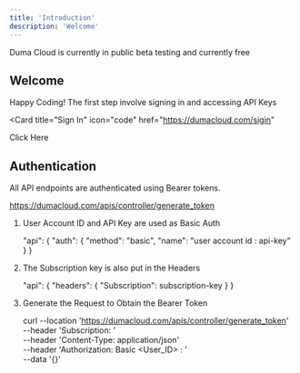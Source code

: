 ```yaml
---
title: 'Introduction'
description: 'Welcome'
---
```


<Note>
 Duma Cloud is currently in public beta testing and currently free
</Note>

## Welcome

Happy Coding! The first step involve signing in and accessing API Keys

<Card
  title="Sign In"
  icon="code"
  href="https://dumacloud.com/sigin"
>
  Click Here
</Card>

## Authentication

All API endpoints are authenticated using Bearer tokens. 

https://dumacloud.com/apis/controller/generate_token


1. User Account ID and API Key are used as Basic Auth

    "api": {
    "auth": {
        "method": "basic",
        "name": "user account id : api-key"
    }
  }

2. The Subscription key is also put in the Headers

    "api": {
    "headers": {
        "Subscription": subscription-key
    }
}

3. Generate the Request to Obtain the Bearer Token

      curl --location 'https://dumacloud.com/apis/controller/generate_token' \
    --header 'Subscription: <subscription>’ \
    --header 'Content-Type: application/json' \
    --header 'Authorization: Basic  <User_ID> : <API-Key>’ \
    --data '{}'




